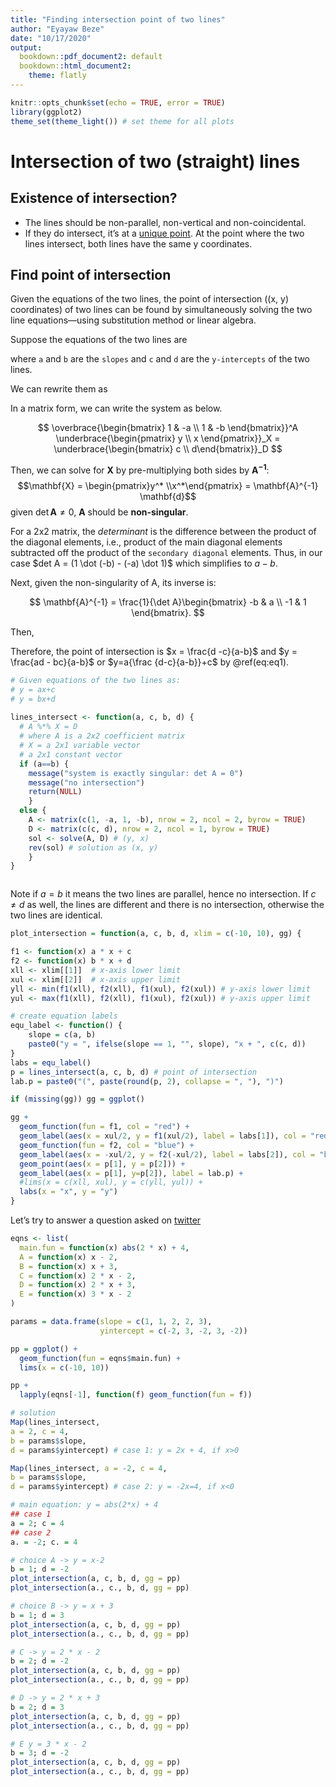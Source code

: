 ```yaml
---
title: "Finding intersection point of two lines"
author: "Eyayaw Beze"
date: "10/17/2020"
output:
  bookdown::pdf_document2: default
  bookdown::html_document2:
    theme: flatly
---
```


```r
knitr::opts_chunk$set(echo = TRUE, error = TRUE)
library(ggplot2)
theme_set(theme_light()) # set theme for all plots
```

# Intersection of two (straight) lines

## Existence of intersection?

-   The lines should be non-parallel, non-vertical and non-coincidental.
-   If they do intersect, it's at a [unique point](https://brilliant.org/wiki/linear-equations-intersection-of-lines/). At the point where the two lines intersect, both lines have the same y coordinates.

## Find point of intersection

Given the equations of the two lines, the point of intersection ((x, y) coordinates) of two lines can be found by simultaneously solving the two line equations---using substitution method or linear algebra. 

Suppose the equations of the two lines are

\begin{align}
y = ax + c (\#eq:eq1) \\
y = bx + d (\#eq:eq2)
\end{align}

 where `a` and `b` are the `slopes` and `c` and `d` are the `y-intercepts` of the two lines.

We can rewrite them as 

\begin{align}
y-ax = c\\
y-bx = d
\end{align}


In a matrix form, we can write the system as below.

$$
\overbrace{\begin{bmatrix}
1 & -a \\
1 & -b 
\end{bmatrix}}^A 
\underbrace{\begin{pmatrix} 
y \\ x 
\end{pmatrix}}_X = \underbrace{\begin{bmatrix} c \\ d\end{bmatrix}}_D
$$

Then, we can solve for $\mathbf{X}$ by pre-multiplying both sides by $\mathbf{A^{-1}}$: $$\mathbf{X} = \begin{pmatrix}y^* \\x^*\end{pmatrix} = \mathbf{A}^{-1} \mathbf{d}$$ given $\det{\mathbf{A}} \neq 0$, $\mathbf{A}$ should be **non-singular**.

For a 2x2 matrix, the *determinant* is the difference between the product of the diagonal elements, i.e., product of the main diagonal elements subtracted off the product of the `secondary diagonal` elements. Thus, in our case $det A = (1 \dot (-b) - (-a) \dot 1)$ which simplifies to $a-b$. 

Next, given the non-singularity of A, its inverse is: 

$$
\mathbf{A}^{-1} = \frac{1}{\det A}\begin{bmatrix}
-b & a \\
-1 & 1 
\end{bmatrix}.
$$

Then, 

\begin{gather}
\begin{aligned}
\mathbf{X} 
&= \frac{1}{a-b}\begin{bmatrix}
-b & a \\
-1 & 1 
\end{bmatrix} \begin{bmatrix} c \\ d\end{bmatrix} \\
&= \frac{1}{a-b}\begin{bmatrix}
-bc + ad \\
-c + d  
\end{bmatrix}\\
&= \begin{bmatrix}
\frac{ad - bc}{a-b} \\
\frac{d -c}{a-b}
\end{bmatrix}
\end{aligned}
\end{gather}

Therefore, the point of intersection is $x = \frac{d -c}{a-b}$ and $y = \frac{ad - bc}{a-b}$ or $y=a{\frac {d-c}{a-b}}+c$ by \@ref(eq:eq1).

```r

# Given equations of the two lines as: 
# y = ax+c
# y = bx+d
 
lines_intersect <- function(a, c, b, d) {
  # A %*% X = D
  # where A is a 2x2 coefficient matrix
  # X = a 2x1 variable vector
  # a 2x1 constant vector
  if (a==b) {
    message("system is exactly singular: det A = 0")
    message("no intersection")
    return(NULL)
    }
  else { 
    A <- matrix(c(1, -a, 1, -b), nrow = 2, ncol = 2, byrow = TRUE)
    D <- matrix(c(c, d), nrow = 2, ncol = 1, byrow = TRUE)
    sol <- solve(A, D) # (y, x)
    rev(sol) # solution as (x, y)
    }
}



```

Note if $a = b$ it means the two lines are parallel, hence no intersection. If $c \ne d$ as well, the lines are different and there is no intersection, otherwise the two lines are identical.

```r

plot_intersection = function(a, c, b, d, xlim = c(-10, 10), gg) {

f1 <- function(x) a * x + c
f2 <- function(x) b * x + d
xll <- xlim[[1]]  # x-axis lower limit
xul <- xlim[[2]]  # x-axis upper limit
yll <- min(f1(xll), f2(xll), f1(xul), f2(xul)) # y-axis lower limit
yul <- max(f1(xll), f2(xll), f1(xul), f2(xul)) # y-axis upper limit

# create equation labels
equ_label <- function() {
    slope = c(a, b)
    paste0("y = ", ifelse(slope == 1, "", slope), "x + ", c(c, d))
}
labs = equ_label()
p = lines_intersect(a, c, b, d) # point of intersection
lab.p = paste0("(", paste(round(p, 2), collapse = ", "), ")")

if (missing(gg)) gg = ggplot() 

gg +
  geom_function(fun = f1, col = "red") +
  geom_label(aes(x = xul/2, y = f1(xul/2), label = labs[1]), col = "red") +
  geom_function(fun = f2, col = "blue") +
  geom_label(aes(x = -xul/2, y = f2(-xul/2), label = labs[2]), col = "blue") +
  geom_point(aes(x = p[1], y = p[2])) +
  geom_label(aes(x = p[1], y=p[2]), label = lab.p) + 
  #lims(x = c(xll, xul), y = c(yll, yul)) + 
  labs(x = "x", y = "y")
}
```

Let's try to answer a question asked on [twitter](# https://twitter.com/PaoloAPalma/status/1317336137996881927?s=20
)


```r

eqns <- list(
  main.fun = function(x) abs(2 * x) + 4,
  A = function(x) x - 2,
  B = function(x) x + 3,
  C = function(x) 2 * x - 2,
  D = function(x) 2 * x + 3,
  E = function(x) 3 * x - 2
)

params = data.frame(slope = c(1, 1, 2, 2, 3), 
                    yintercept = c(-2, 3, -2, 3, -2))

```

```r
pp = ggplot() + 
  geom_function(fun = eqns$main.fun) + 
  lims(x = c(-10, 10))

pp + 
  lapply(eqns[-1], function(f) geom_function(fun = f))
```


```r

# solution
Map(lines_intersect, 
a = 2, c = 4, 
b = params$slope, 
d = params$yintercept) # case 1: y = 2x + 4, if x>0

Map(lines_intersect, a = -2, c = 4, 
b = params$slope, 
d = params$yintercept) # case 2: y = -2x=4, if x<0

# main equation: y = abs(2*x) + 4
## case 1
a = 2; c = 4
## case 2
a. = -2; c. = 4

# choice A -> y = x-2
b = 1; d = -2 
plot_intersection(a, c, b, d, gg = pp)
plot_intersection(a., c., b, d, gg = pp)

# choice B -> y = x + 3
b = 1; d = 3  
plot_intersection(a, c, b, d, gg = pp)
plot_intersection(a., c., b, d, gg = pp)

# C -> y = 2 * x - 2
b = 2; d = -2 
plot_intersection(a, c, b, d, gg = pp)
plot_intersection(a., c., b, d, gg = pp)

# D -> y = 2 * x + 3
b = 2; d = 3   
plot_intersection(a, c, b, d, gg = pp)
plot_intersection(a., c., b, d, gg = pp)

# E y = 3 * x - 2 
b = 3; d = -2  
plot_intersection(a, c, b, d, gg = pp)
plot_intersection(a., c., b, d, gg = pp)

```

